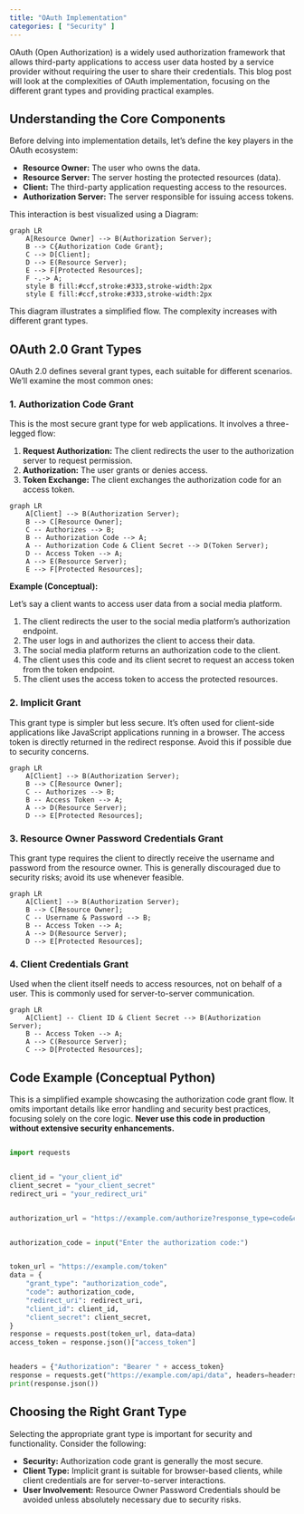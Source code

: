 ```yaml
---
title: "OAuth Implementation"
categories: [ "Security" ]
---
```



OAuth (Open Authorization) is a widely used authorization framework that allows third-party applications to access user data hosted by a service provider without requiring the user to share their credentials.  This blog post will look at the complexities of OAuth implementation, focusing on the different grant types and providing practical examples.

## Understanding the Core Components

Before delving into implementation details, let's define the key players in the OAuth ecosystem:

* **Resource Owner:** The user who owns the data.
* **Resource Server:** The server hosting the protected resources (data).
* **Client:** The third-party application requesting access to the resources.
* **Authorization Server:** The server responsible for issuing access tokens.


This interaction is best visualized using a Diagram:


```mermaid
graph LR
    A[Resource Owner] --> B(Authorization Server);
    B --> C{Authorization Code Grant};
    C --> D[Client];
    D --> E(Resource Server);
    E --> F[Protected Resources];
    F -.-> A;
    style B fill:#ccf,stroke:#333,stroke-width:2px
    style E fill:#ccf,stroke:#333,stroke-width:2px
```

This diagram illustrates a simplified flow.  The complexity increases with different grant types.

## OAuth 2.0 Grant Types

OAuth 2.0 defines several grant types, each suitable for different scenarios.  We'll examine the most common ones:

### 1. Authorization Code Grant

This is the most secure grant type for web applications.  It involves a three-legged flow:

1. **Request Authorization:** The client redirects the user to the authorization server to request permission.
2. **Authorization:** The user grants or denies access.
3. **Token Exchange:** The client exchanges the authorization code for an access token.


```mermaid
graph LR
    A[Client] --> B(Authorization Server);
    B --> C[Resource Owner];
    C -- Authorizes --> B;
    B -- Authorization Code --> A;
    A -- Authorization Code & Client Secret --> D(Token Server);
    D -- Access Token --> A;
    A --> E(Resource Server);
    E --> F[Protected Resources];

```

**Example (Conceptual):**

Let's say a client wants to access user data from a social media platform.

1. The client redirects the user to the social media platform's authorization endpoint.
2. The user logs in and authorizes the client to access their data.
3. The social media platform returns an authorization code to the client.
4. The client uses this code and its client secret to request an access token from the token endpoint.
5. The client uses the access token to access the protected resources.

### 2. Implicit Grant

This grant type is simpler but less secure. It's often used for client-side applications like JavaScript applications running in a browser. The access token is directly returned in the redirect response.  Avoid this if possible due to security concerns.

```mermaid
graph LR
    A[Client] --> B(Authorization Server);
    B --> C[Resource Owner];
    C -- Authorizes --> B;
    B -- Access Token --> A;
    A --> D(Resource Server);
    D --> E[Protected Resources];
```

### 3. Resource Owner Password Credentials Grant

This grant type requires the client to directly receive the username and password from the resource owner.  This is generally discouraged due to security risks; avoid its use whenever feasible.

```mermaid
graph LR
    A[Client] --> B(Authorization Server);
    B --> C[Resource Owner];
    C -- Username & Password --> B;
    B -- Access Token --> A;
    A --> D(Resource Server);
    D --> E[Protected Resources];

```

### 4. Client Credentials Grant

Used when the client itself needs to access resources, not on behalf of a user.  This is commonly used for server-to-server communication.

```mermaid
graph LR
    A[Client] -- Client ID & Client Secret --> B(Authorization Server);
    B -- Access Token --> A;
    A --> C(Resource Server);
    C --> D[Protected Resources];
```


## Code Example (Conceptual Python)

This is a simplified example showcasing the authorization code grant flow.  It omits important details like error handling and security best practices, focusing solely on the core logic.  **Never use this code in production without extensive security enhancements.**

```python

import requests


client_id = "your_client_id"
client_secret = "your_client_secret"
redirect_uri = "your_redirect_uri"


authorization_url = "https://example.com/authorize?response_type=code&client_id=" + client_id + "&redirect_uri=" + redirect_uri


authorization_code = input("Enter the authorization code:")


token_url = "https://example.com/token"
data = {
    "grant_type": "authorization_code",
    "code": authorization_code,
    "redirect_uri": redirect_uri,
    "client_id": client_id,
    "client_secret": client_secret,
}
response = requests.post(token_url, data=data)
access_token = response.json()["access_token"]


headers = {"Authorization": "Bearer " + access_token}
response = requests.get("https://example.com/api/data", headers=headers)
print(response.json())
```


## Choosing the Right Grant Type

Selecting the appropriate grant type is important for security and functionality.  Consider the following:

* **Security:** Authorization code grant is generally the most secure.
* **Client Type:** Implicit grant is suitable for browser-based clients, while client credentials are for server-to-server interactions.
* **User Involvement:** Resource Owner Password Credentials should be avoided unless absolutely necessary due to security risks.




